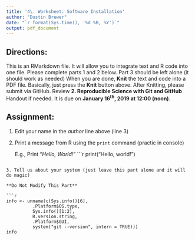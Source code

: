 ```yaml
---
title: '4\. Worksheet: Software Installation'
author: "Dustin Brewer"
date: "`r format(Sys.time(), '%d %B, %Y')`"
output: pdf_document
---
```


## Directions:
This is an RMarkdown file.
It will allow you to integrate text and R code into one file.
Please complete parts 1 and 2 below.
Part 3 should be left alone (it should work as needed)
When you are done, **Knit** the text and code into a PDF file.
Basically, just press the **Knit** button above.
After Knitting, please submit via GitHub. 
Review **2. Reproducible Science with Git and GitHub** Handout if needed.
It is due on **January 16^th^, 2019 at 12:00 (noon)**.  

## Assignment:

1. Edit your name in the *author* line above (line 3)

2. Print a message from R using the `print` command (practic in console)

    E.g., Print "*Hello, World!*"
```r
print("Hello, world!")
  

```

3. Tell us about your system (just leave this part alone and it will do magic)

**Do Not Modify This Part**

```r
info <- unname(c(Sys.info()[6],
          .Platform$OS.type,
          Sys.info()[1:2],
          R.version.string,
          .Platform$GUI,
          system("git --version", intern = TRUE)))
info
```

